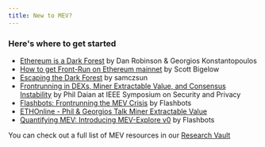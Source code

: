 ```yaml
---
title: New to MEV?
---
```


### Here's where to get started

* [Ethereum is a Dark Forest](https://www.paradigm.xyz/2020/08/ethereum-is-a-dark-forest/) by Dan Robinson & Georgios Konstantopoulos
* [How to get Front-Run on Ethereum mainnet](https://youtu.be/UZ-NNd6yjFM) by Scott Bigelow
* [Escaping the Dark Forest](https://samczsun.com/escaping-the-dark-forest/) by samczsun
* [Frontrunning in DEXs, Miner Extractable Value, and Consensus Instability](https://youtu.be/vR1v7AQ8i3k) by Phil Daian at IEEE Symposium on Security and Privacy
* [Flashbots: Frontrunning the MEV Crisis](https://medium.com/flashbots/frontrunning-the-mev-crisis-40629a613752) by Flashbots
* [ETHOnline - Phil & Georgios Talk Miner Extractable Value](https://youtu.be/tv0CkmcoGkM)
* [Quantifying MEV: Introducing MEV-Explore v0](https://medium.com/flashbots/quantifying-mev-introducing-mev-explore-v0-5ccbee0f6d02) by Flashbots

You can check out a full list of MEV resources in our [Research Vault](https://github.com/flashbots/mev-research/blob/main/resources.md)
